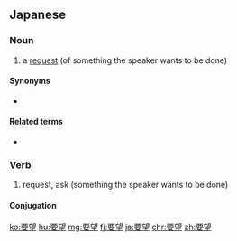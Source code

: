 ==Japanese==
{{ja-kanjitab|よう|ぼう|yomi=on}}

===Noun===
{{ja-noun|ようぼう}}

# a [[request]] (of something the speaker wants to be done)

====Synonyms====
* {{ja-r|リクエスト}}

====Related terms====
* {{ja-r|要請|ようせい}}

===Verb===
{{ja-verb-suru|ようぼう}}

# request, ask (something the speaker wants to be done)

====Conjugation====
{{ja-suru|ようぼう}}

[[ko:要望]]
[[hu:要望]]
[[mg:要望]]
[[fj:要望]]
[[ja:要望]]
[[chr:要望]]
[[zh:要望]]